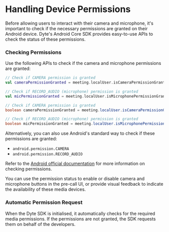 # Handling Device Permissions

Before allowing users to interact with their camera and microphone, it's important to check if the necessary permissions are
granted on their Android device. Dyte's Android Core SDK provides easy-to-use APIs to check the status of these permissions.

### Checking Permissions

Use the following APIs to check if the camera and microphone permissions are granted:

<Tabs groupId="android-core-media-preview">
  <TabItem value="kotlin" label="Kotlin" default>

```kotlin
// Check if CAMERA permission is granted
val cameraPermissionGranted = meeting.localUser.isCameraPermissionGranted

// Check if RECORD_AUDIO (microphone) permission is granted
val micPermissionGranted = meeting.localUser.isMicrophonePermissionGranted
```

  </TabItem>

  <TabItem value="java" label="Java" default>

```java
// Check if CAMERA permission is granted
boolean cameraPermissionGranted = meeting.localUser.isCameraPermissionGranted();

// Check if RECORD_AUDIO (microphone) permission is granted
boolean micPermissionGranted = meeting.localUser.isMicrophonePermissionGranted();
```

  </TabItem>
</Tabs>

Alternatively, you can also use Android's standard way to check if these permissions are granted:
- `android.permission.CAMERA`
- `android.permission.RECORD_AUDIO`

Refer to the [Android official documentation](https://developer.android.com/training/permissions/requesting#already-granted)
for more information on checking permissions.

You can use the permission status to enable or disable camera and microphone buttons in the pre-call UI, or provide visual
feedback to indicate the availability of these media devices.

### Automatic Permission Request

When the Dyte SDK is initialised, it automatically checks for the required media permissions. If the permissions are not granted,
the SDK requests them on behalf of the developers.
